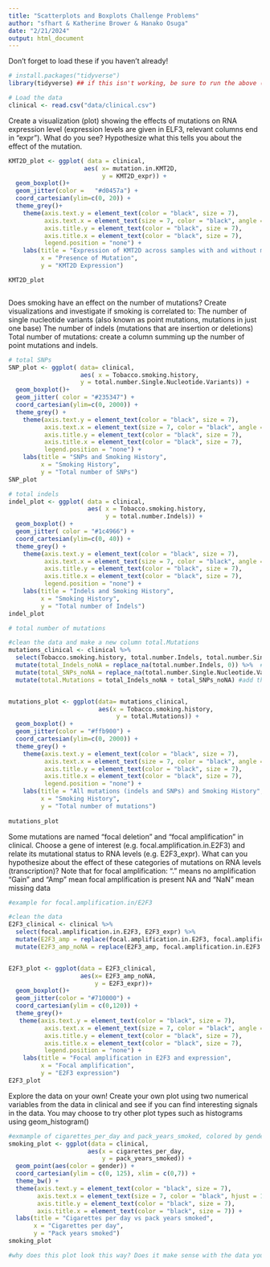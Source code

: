```yaml
---
title: "Scatterplots and Boxplots Challenge Problems"
author: "sfhart & Katherine Brower & Hanako Osuga"
date: "2/21/2024"
output: html_document
---
```


Don't forget to load these if you haven't already!
```r
# install.packages("tidyverse")
library(tidyverse) ## if this isn't working, be sure to run the above (uncomment first)

# Load the data
clinical <- read.csv("data/clinical.csv")
```


Create a visualization (plot) showing the effects of mutations on RNA expression level (expression levels are given in ELF3, relevant columns end in “expr”). What do you see? Hypothesize what this tells you about the effect of the mutation.
```r

KMT2D_plot <- ggplot( data = clinical, 
                     aes( x= mutation.in.KMT2D,
                          y = KMT2D_expr)) +
  geom_boxplot()+ 
  geom_jitter(color = 	"#d0457a") +
  coord_cartesian(ylim=c(0, 20)) + 
  theme_grey()+
    theme(axis.text.y = element_text(color = "black", size = 7),
          axis.text.x = element_text(size = 7, color = "black", angle = 45, hjust = 1),
          axis.title.y = element_text(color = "black", size = 7),
          axis.title.x = element_text(color = "black", size = 7),
          legend.position = "none") +
    labs(title = "Expression of KMT2D across samples with and without mutations",
         x = "Presence of Mutation",
         y = "KMT2D Expression")

KMT2D_plot



```

Does smoking have an effect on the number of mutations? Create visualizations and investigate if smoking is correlated to:
    The number of single nucleotide variants (also known as point mutations, mutations in just one base) 
    The number of indels (mutations that are insertion or deletions)
    Total number of mutations: create a column summing up the number of point mutations and indels.
```r

# total SNPs
SNP_plot <- ggplot( data= clinical,
                    aes( x = Tobacco.smoking.history,
                    y = total.number.Single.Nucleotide.Variants)) +
  geom_boxplot()+
  geom_jitter( color = "#235347") +
  coord_cartesian(ylim=c(0, 2000)) +
  theme_grey() +
    theme(axis.text.y = element_text(color = "black", size = 7),
          axis.text.x = element_text(size = 7, color = "black", angle = 45, hjust = 1),
          axis.title.y = element_text(color = "black", size = 7),
          axis.title.x = element_text(color = "black", size = 7),
          legend.position = "none") +
    labs(title = "SNPs and Smoking History",
         x = "Smoking History",
         y = "Total number of SNPs")
SNP_plot


```
```r

# total indels 
indel_plot <- ggplot( data = clinical,
                      aes( x = Tobacco.smoking.history,
                           y = total.number.Indels)) +
  geom_boxplot() +
  geom_jitter( color = "#1c4966") +
  coord_cartesian(ylim=c(0, 40)) +
  theme_grey() +
    theme(axis.text.y = element_text(color = "black", size = 7),
          axis.text.x = element_text(size = 7, color = "black", angle = 45, hjust = 1),
          axis.title.y = element_text(color = "black", size = 7),
          axis.title.x = element_text(color = "black", size = 7),
          legend.position = "none") +
    labs(title = "Indels and Smoking History",
         x = "Smoking History",
         y = "Total number of Indels")
indel_plot


```

```r
# total number of mutations

#clean the data and make a new column total.Mutations
mutations_clinical <- clinical %>%
  select(Tobacco.smoking.history, total.number.Indels, total.number.Single.Nucleotide.Variants) %>%
  mutate(total_Indels_noNA = replace_na(total.number.Indels, 0)) %>%  #replace the NAs with 0
  mutate(total_SNPs_noNA = replace_na(total.number.Single.Nucleotide.Variants, 0)) %>%  #replace the NAs with 0
  mutate(total.Mutations = total_Indels_noNA + total_SNPs_noNA) #add the number of Indels and SNPs together, store value in total.Mutations


mutations_plot <- ggplot(data= mutations_clinical,
                         aes(x = Tobacco.smoking.history,
                              y = total.Mutations)) +
  geom_boxplot() +
  geom_jitter(color = "#ffb900") +
  coord_cartesian(ylim=c(0, 2000)) +
  theme_grey() +
    theme(axis.text.y = element_text(color = "black", size = 7),
          axis.text.x = element_text(size = 7, color = "black", angle = 45, hjust = 1),
          axis.title.y = element_text(color = "black", size = 7),
          axis.title.x = element_text(color = "black", size = 7),
          legend.position = "none") +
    labs(title = "All mutations (indels and SNPs) and Smoking History",
         x = "Smoking History",
         y = "Total number of mutations")
  
mutations_plot

```


Some mutations are named “focal deletion” and “focal amplification” in clinical. Choose a gene of interest (e.g. focal.amplification.in.E2F3) and relate its mutational status to RNA levels (e.g. E2F3_expr). What can you hypothesize about the effect of these categories of mutations on RNA levels (transcription)?
    Note that for focal amplification:
        "." means no amplification   
        "Gain" and "Amp" mean focal amplification is present 
        NA and "NaN" mean missing data
```r

#example for focal.amplification.in/E2F3

#clean the data 
E2F3_clinical <- clinical %>%
  select(focal.amplification.in.E2F3, E2F3_expr) %>%
  mutate(E2F3_amp = replace(focal.amplification.in.E2F3, focal.amplification.in.E2F3== ".", "No Amp")) %>% # replace . for No Amp
  mutate(E2F3_amp_noNA = replace(E2F3_amp, focal.amplification.in.E2F3 == "NaN", NA) ) # replace NaN with NA


E2F3_plot <- ggplot(data = E2F3_clinical, 
                    aes(x= E2F3_amp_noNA,
                        y = E2F3_expr))+
  geom_boxplot()+
  geom_jitter(color = "#710000") +
  coord_cartesian(ylim = c(0,120)) +
  theme_grey()+
   theme(axis.text.y = element_text(color = "black", size = 7),
          axis.text.x = element_text(size = 7, color = "black", angle = 45, hjust = 1),
          axis.title.y = element_text(color = "black", size = 7),
          axis.title.x = element_text(color = "black", size = 7),
          legend.position = "none") +
    labs(title = "Focal amplification in E2F3 and expression",
         x = "Focal amplification",
         y = "E2F3 expression")
E2F3_plot


```

Explore the data on your own! Create your own plot using two numerical variables from the data in clinical and see if you can find interesting signals in the data. You may choose to try other plot types such as histograms using geom_histogram()

```r

#exmample of cigarettes_per_day and pack_years_smoked, colored by gender 
smoking_plot <- ggplot(data = clinical,
                      aes(x = cigarettes_per_day,
                          y = pack_years_smoked)) + 
  geom_point(aes(color = gender)) +
  coord_cartesian(ylim = c(0, 125), xlim = c(0,7)) +
  theme_bw() +
  theme(axis.text.y = element_text(color = "black", size = 7),
        axis.text.x = element_text(size = 7, color = "black", hjust = 1),
        axis.title.y = element_text(color = "black", size = 7),
        axis.title.x = element_text(color = "black", size = 7)) +
  labs(title = "Cigarettes per day vs pack years smoked",
       x = "Cigarettes per day",
       y = "Pack years smoked")
smoking_plot

#why does this plot look this way? Does it make sense with the data you plotted?

```
